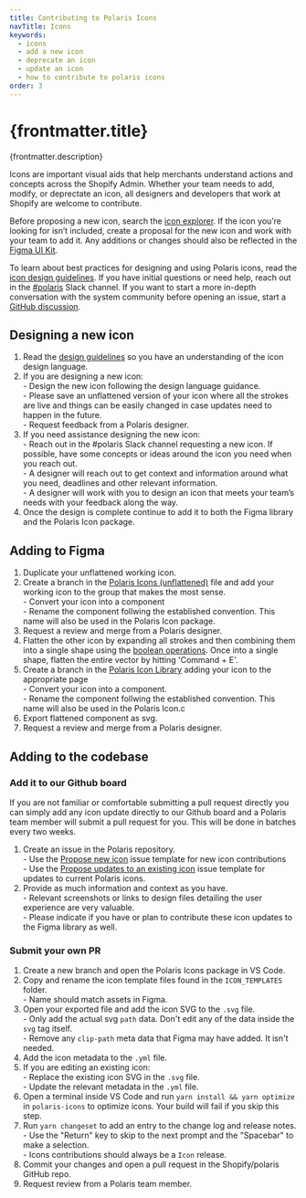 ```yaml
---
title: Contributing to Polaris Icons
navTitle: Icons
keywords:
  - icons
  - add a new icon
  - deprecate an icon
  - update an icon
  - how to contribute to polaris icons
order: 3
---
```


# {frontmatter.title}

<Lede>{frontmatter.description}</Lede>

Icons are important visual aids that help merchants understand actions and concepts across the Shopify Admin. Whether your team needs to add, modify, or deprectate an icon, all designers and developers that work at Shopify are welcome to contribute.

Before proposing a new icon, search the [icon explorer](https://polaris.shopify.com/icons). If the icon you’re looking for isn’t included, create a proposal for the new icon and work with your team to add it. Any additions or changes should also be reflected in the [Figma UI Kit](/contributing/figma-ui-kit).

To learn about best practices for designing and using Polaris icons, read the [icon design guidelines](https://polaris.shopify.com/design/icons). If you have initial questions or need help, reach out in the [#polaris](https://shopify.slack.com/archives/C4Y8N30KD) Slack channel. If you want to start a more in-depth conversation with the system community before opening an issue, start a [GitHub discussion](https://github.com/Shopify/polaris/discussions/new).

## Designing a new icon

1. Read the [design guidelines](https://polaris.shopify.com/design/icons/creating-icons) so you have an understanding of the icon design language.
2. If you are designing a new icon:
   <br /> - Design the new icon following the design language guidance.
   <br /> - Please save an unflattened version of your icon where all the strokes
   are live and things can be easily changed in case updates need to happen in the
   future.
   <br /> - Request feedback from a Polaris designer.
3. If you need assistance designing the new icon:
   <br /> - Reach out in the #polaris Slack channel requesting a new icon. If
   possible, have some concepts or ideas around the icon you need when you reach
   out.
   <br /> - A designer will reach out to get context and information around what
   you need, deadlines and other relevant information.
   <br /> - A designer will work with you to design an icon that meets your
   team’s needs with your feedback along the way.
4. Once the design is complete continue to add it to both the Figma library and the Polaris Icon package.

## Adding to Figma

1. Duplicate your unflattened working icon.
2. Create a branch in the [Polaris Icons (unflattened)](<https://www.figma.com/file/oeKyR0kuHIMktdVjdLHJvy/Polaris-Icons-(unflattened)?type=design&node-id=308-158&mode=design&t=jBRTBE9dSDwWTi3V-11>) file and add your working icon to the group that makes the most sense.
   <br /> - Convert your icon into a component
   <br /> - Rename the component follwing the established convention. This name will
   also be used in the Polaris Icon package.
3. Request a review and merge from a Polaris designer.
4. Flatten the other icon by expanding all strokes and then combining them into a single shape using the [boolean operations](https://help.figma.com/hc/en-us/articles/360039957534-Boolean-operations). Once into a single shape, flatten the entire vector by hitting 'Command + E'.
5. Create a branch in the [Polaris Icon Library](https://www.figma.com/file/fVIazfJNe3AOJTJmBKgTO9/Polaris-Gen-3-Icons?type=design&node-id=753-2&mode=design&t=dpxRTbWHU6wBZi9k-11) adding your icon to the appropriate page
   <br /> - Convert your icon into a component.
   <br /> - Rename the component follwing the established convention. This name will
   also be used in the Polaris Icon.c
6. Export flattened component as svg.
7. Request a review and merge from a Polaris designer.

## Adding to the codebase

### Add it to our Github board

If you are not familiar or comfortable submitting a pull request directly you can simply add any icon update directly to our Github board and a Polaris team member will submit a pull request for you. This will be done in batches every two weeks.

1. Create an issue in the Polaris repository.
   <br /> - Use the [Propose new
   icon](https://github.com/Shopify/polaris/issues/new?assignees=&labels=Icon%2Cuntriaged&projects=&template=NEW_ICON.yml&title=%5BIcon%5D%3A+New+icon+%3Cicon-name%3E)
   issue template for new icon contributions
   <br /> - Use the [Propose updates to an existing icon](https://github.com/Shopify/polaris/issues/new?assignees=&labels=Icon%2Cuntriaged&projects=&template=UPDATE_ICON.yml&title=%5BIcon%5D%3A+Update+icon+%3Cicon-name%3E)
   issue template for updates to current Polaris icons.
2. Provide as much information and context as you have.
   <br /> - Relevant screenshots or links to design files detailing the user
   experience are very valuable.
   <br /> - Please indicate if you have or plan to contribute these icon updates
   to the Figma library as well.

### Submit your own PR

1. Create a new branch and open the Polaris Icons package in VS Code.
2. Copy and rename the icon template files found in the `ICON_TEMPLATES` folder.
   <br /> - Name should match assets in Figma.
3. Open your exported file and add the icon SVG to the `.svg` file.
   <br /> - Only add the actual svg `path` data. Don't edit any of the data
   inside the `svg` tag itself.
   <br /> - Remove any `clip-path` meta data that Figma may have added. It isn't
   needed.
4. Add the icon metadata to the `.yml` file.
5. If you are editing an existing icon:
   <br /> - Replace the existing icon SVG in the `.svg` file.
   <br /> - Update the relevant metadata in the `.yml` file.
6. Open a terminal inside VS Code and run `yarn install && yarn optimize` in `polaris-icons` to optimize icons. Your build will fail if you skip this step.
7. Run `yarn changeset` to add an entry to the change log and release notes.
   <br /> - Use the "Return" key to skip to the next prompt and the "Spacebar"
   to make a selection.
   <br /> - Icons contributions should always be a `Icon` release.
8. Commit your changes and open a pull request in the Shopify/polaris GitHub repo.
9. Request review from a Polaris team member.
